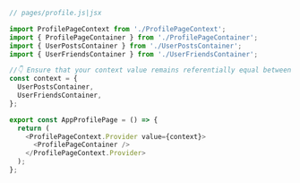 ```js
// pages/profile.js|jsx

import ProfilePageContext from './ProfilePageContext';
import { ProfilePageContainer } from './ProfilePageContainer';
import { UserPostsContainer } from './UserPostsContainer';
import { UserFriendsContainer } from './UserFriendsContainer';

//👇 Ensure that your context value remains referentially equal between each render.
const context = {
  UserPostsContainer,
  UserFriendsContainer,
};

export const AppProfilePage = () => {
  return (
    <ProfilePageContext.Provider value={context}>
      <ProfilePageContainer />
    </ProfilePageContext.Provider>
  );
};
```

